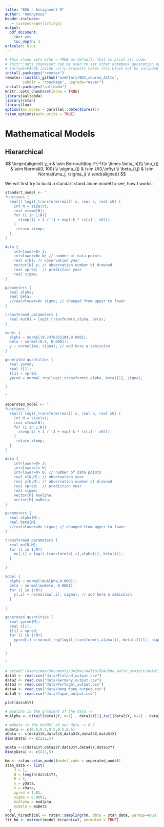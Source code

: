 ```yaml
---
title: "BDA - Assignment 9"
author: "Anonymous"
header-includes:
   - \usepackage{listings}
output: 
  pdf_document: 
    toc: yes
    toc_depth: 1
urlcolor: blue
---
```

```r
# This chunk sets echo = TRUE as default, that is print all code.
# knitr::opts_chunk$set can be used to set other notebook generation options, too.
# include=FALSE inside curly brackets makes this block not be included in the pdf.
install.packages("remotes")
remotes::install_github("avehtari/BDA_course_Aalto",
        subdir = "rpackage", upgrade="never")
install.packages("aaltobda")
knitr::opts_chunk$set(echo = TRUE)
library(aaltobda)
library(rstan)
library(loo)
options(mc.cores = parallel::detectCores())
rstan_options(auto_write = TRUE)
```



# Mathematical Models

## Hierarchical

$$
\begin{aligned}
y_n & \sim Bernoulli(logit^{-1}(x \times \beta_n))\\
\mu_{j} & \sim Normal(0, 100) \\
\sigma_{j} & \sim U(0,\infty) \\
\beta_{i,j} & \sim Normal(\mu_j, \sigma_j) \\
\end{aligned}
$$

We will first try to build a standart stand alone model to see, how t works:
```r
standart_model <- "
functions {
  real[] logit_transform(real[] x, real k, real x0) {
    int N = size(x);
    real xtemp[N];
    for (i in 1:N){
      xtemp[i] = 1 / (1 + exp(-k * (x[i] - x0)));
    }
     return xtemp;
  }
}

data {
    int<lower=0> J;
    int<lower=0> N; // number of data points
    real x[N]; // observation year
    vector[N] y; // observation number of drowned
    real xpred;  // prediction year
    real sigma;
}

parameters { 
  real alpha;
  real beta;
  //real<lower=0> sigma; // changed from upper to lower
}

transformed parameters {
  real mu[N] = logit_transform(x,alpha, beta);
}

model {
  alpha ~ normal(0.7476352194,0.0001);
  beta ~ normal(0.5, 0.0001);
  y ~ normal(mu, sigma); // add here a semicolon
}

generated quantities {
  real ypred;
  real t[1];
  t[1] = xpred;
  ypred = normal_rng(logit_transform(t,alpha, beta)[1], sigma);

}

"
```

```r
seperated_model <- "
functions {
  real[] logit_transform(real[] x, real k, real x0) {
    int N = size(x);
    real xtemp[N];
    for (i in 1:N){
      xtemp[i] = 1 / (1 + exp(-k * (x[i] - x0)));
    }
     return xtemp;
  }
}

data {
    int<lower=0> J;
    int<lower=1> M;
    int<lower=0> N; // number of data points
    real x[N,M]; // observation year
    real y[N,M]; // observation number of drowned
    real xpred;  // prediction year
    real sigma;
    vector[M] muAlpha;
    vector[M] muBeta;
}

parameters { 
  real alpha[M];
  real beta[M];
  //real<lower=0> sigma; // changed from upper to lower
}

transformed parameters {
  real mu[N,M];
  for (i in 1:M){
    mu[,i] = logit_transform(x[,i],alpha[i], beta[i]);
  }
  
}

model {
  alpha ~ normal(muAlpha,0.0001);
  beta ~ normal(muBeta, 0.0001);
  for (i in 1:M){
    y[,i] ~ normal(mu[,i], sigma); // add here a semicolon
  }
 
}

generated quantities {
  real ypred[M];
  real t[1];
  t[1] = xpred;
  for (i in 1:M){
    ypred[i] = normal_rng(logit_transform(t,alpha[i], beta[i])[1], sigma);
  }

}

"
```


```r
# setwd("/Users/max/Documents/UniMac/Aalto/BDA/bda_aalto_project/data")
data1 <- read.csv("data/Finland_output.csv")
data2 <- read.csv("data/Germany_output.csv")
data3 <- read.csv("data/Portugal_output.csv")
data4 <- read.csv("data/Hong Kong_output.csv")
data5 <- read.csv("data/Japan_output.csv")
```

```r
plot(data5$Y)
```

```r
# mualpha is the gradient of the data -> 
muAlpha <- c(tail(data1$Y, n=1) - data1$Y[1],tail(data2$Y, n=1) - data2$Y[1],tail(data3$Y, n=1) - data3$Y[1],tail(data4$Y, n=1) - data4$Y[1],tail(data5$Y, n=1) - data5$Y[1])

# mubeta is the middel of our data -> 0.5
muBeta <- c(0.5,0.5,0.5,0.5,0.5)
xData <- c(data1$X,data2$X,data3$X,data4$X,data5$X)
dim(xData) <- c(222,5)

yData <-c(data1$Y,data2$Y,data3$Y,data4$Y,data5$Y)
dim(yData) <- c(222,5)

hm <- rstan::stan_model(model_code = seperated_model)
stan_data <- list(
    J = 1,
    N = length(data1$Y),
    M = 5,
    y = yData,
    x = xData,
    xpred = 1.01,
    sigma = 0.0001,
    muAlpha = muAlpha,
    muBeta = muBeta
  )
model_hirachical <- rstan::sampling(hm, data = stan_data, warmup=4000, iter=4500)
fit_hm <- extract(model_hirachical, permuted = TRUE)
```